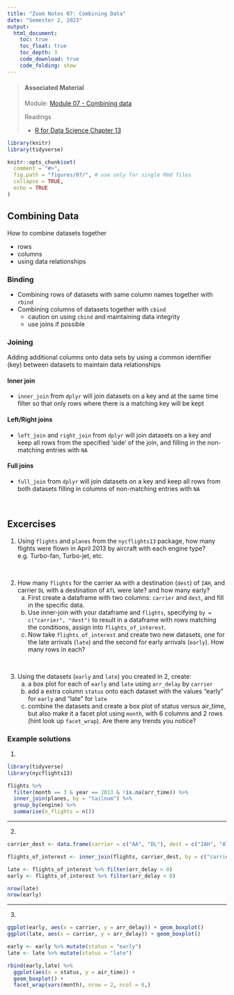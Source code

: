 ```yaml
---
title: "Zoom Notes 07: Combining Data"
date: "Semester 2, 2023"
output:
  html_document:
    toc: true
    toc_float: true
    toc_depth: 3
    code_download: true
    code_folding: show
---
```


> #### Associated Material
>
> Module: [Module 07 - Combining data](07-combine.html)
>
> Readings
>
> - [R for Data Science Chapter 13](https://r4ds.had.co.nz/relational-data.html)


```r
library(knitr)
library(tidyverse)

knitr::opts_chunk$set(
  comment = "#>",
  fig.path = "figures/07/", # use only for single Rmd files
  collapse = TRUE,
  echo = TRUE
)


```


## Combining Data

How to combine datasets together

- rows
- columns
- using data relationships

### Binding

- Combining rows of datasets with same column names together with `rbind`
- Combining columns of datasets together with `cbind`
  - caution on using `cbind` and maintaining data integrity
  - use joins if possible

### Joining

Adding additional columns onto data sets by using a common identifier (key) between datasets to maintain data relationships

#### Inner join

- `inner_join` from `dplyr` will join datasets on a key and at the same time filter so that only rows where there is a matching key will be kept

#### Left/Right joins

- `left_join` and `right_join` from `dplyr` will join datasets on a key and keep all rows from the specified 'side' of the join, and filling in the non-matching entries with `NA`

#### Full joins

- `full_join` from `dplyr` will join datasets on a key and keep all rows from both datasets filling in columns of non-matching entries with `NA`

\

## Excercises



1. Using `flights` and `planes` from the `nycflights13` package, how many flights were flown in April 2013 by aircraft with each engine type? e.g. Turbo-fan, Turbo-jet, etc.

\

2. How many `flights` for the carrier `AA` with a destination (`dest`) of `IAH`, and carrier `DL` with a destination of `ATL` were late? and how many early?
    a. First create a dataframe with two columns: `carrier` and `dest`, and fill in the specific data.
    b. Use inner-join with your dataframe and `flights`, specifying `by = c("carrier", "dest")` to result in a dataframe with rows matching the conditions, assign into `flights_of_interest`.
    c. Now take `flights_of_interest` and create two new datasets, one for the late arrivals (`late`) and the second for early arrivals (`early`). How many rows in each? 

\

3. Using the datasets (`early` and `late`) you created in 2, create:
    a. a box plot for each of `early` and `late` using `arr_delay` by `carrier`
    b. add a extra column `status` onto each dataset with the values "early" for `early` and "late" for `late`
    c. combine the datasets and create a box plot of status versus air_time, but also make it a facet plot using `month`, with 6 columns and 2 rows (hint look up `facet_wrap`). Are there any trends you notice?
    

### Example solutions
    
1.

```r
library(tidyverse)
library(nycflights13)

flights %>% 
  filter(month == 3 & year == 2013 & !is.na(arr_time)) %>%
  inner_join(planes, by = "tailnum") %>% 
  group_by(engine) %>% 
  summarise(n_flights = n())
```

--- 

2. 

```r
carrier_dest <- data.frame(carrier = c("AA", "DL"), dest = c("IAH", "ATL"))

flights_of_interest <- inner_join(flights, carrier_dest, by = c("carrier","dest"))

late <- flights_of_interest %>% filter(arr_delay > 0)
early <- flights_of_interest %>% filter(arr_delay < 0)

nrow(late)
nrow(early)
```

---


3.

```r
ggplot(early, aes(x = carrier, y = arr_delay)) + geom_boxplot()
ggplot(late, aes(x = carrier, y = arr_delay)) + geom_boxplot()

early <- early %>% mutate(status = "early")
late <- late %>% mutate(status = "late")

rbind(early,late) %>% 
  ggplot(aes(x = status, y = air_time)) + 
  geom_boxplot() +
  facet_wrap(vars(month), nrow = 2, ncol = 6,)

```